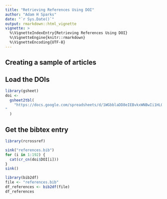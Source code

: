 ```yaml
---
title: "Retrieving References Using DOI"
author: "Adam H Sparks"
date: "`r Sys.Date()`"
output: rmarkdown::html_vignette
vignette: >
  %\VignetteIndexEntry{Retrieving References Using DOI}
  %\VignetteEngine{knitr::rmarkdown}
  %\VignetteEncoding{UTF-8}
---
```


## Creating a sample of articles

## Load the DOIs

```r
library(gsheet)
doi <-
  gsheet2tbl(
    "https://docs.google.com/spreadsheets/d/1WGbblaDD8eIEBvkxWNBwIi1HL0FTo6-HsLDwMVrfZbI/edit?usp=sharing
"
  )
```

## Get the bibtex entry

```r
library(rcrossref)

sink("references.bib")
for (i in 1:192) {
  cat(cr_cn(doi$DOI[i]))
}
sink()

```



```r
library(bib2df)
file <- "references.bib"
df_references <- bib2df(file)
df_references
```
